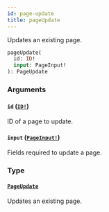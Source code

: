 ```yaml
---
id: page-update
title: pageUpdate
---
```


Updates an existing page.

```graphql
pageUpdate(
  id: ID!
  input: PageInput!
): PageUpdate

```

### Arguments

#### `id` ([`ID!`](../../../developer/api-reference/scalars/id))

ID of a page to update.

#### `input` ([`PageInput!`](../../../developer/api-reference/inputs/page-input))

Fields required to update a page.

### Type

#### [`PageUpdate`](../../../developer/api-reference/objects/page-update)

Updates an existing page.
